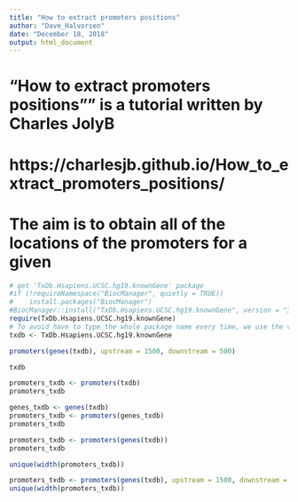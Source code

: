 ```yaml
---
title: "How to extract promoters positions"
author: "Dave_Halvorsen"
date: "December 18, 2018"
output: html_document
---
```


# "How to extract promoters positions"" is a tutorial written by Charles JolyB
# https://charlesjb.github.io/How_to_extract_promoters_positions/ 
# The aim is to obtain all of the locations of the promoters for a given 
```r
# get 'TxDb.Hsapiens.UCSC.hg19.knownGene' package
#if (!requireNamespace("BiocManager", quietly = TRUE))
#    install.packages("BiocManager")
#BiocManager::install("TxDb.Hsapiens.UCSC.hg19.knownGene", version = "3.8")
require(TxDb.Hsapiens.UCSC.hg19.knownGene)
# To avoid have to type the whole package name every time, we use the variable name txdb
txdb <- TxDb.Hsapiens.UCSC.hg19.knownGene
```


```r
promoters(genes(txdb), upstream = 1500, downstream = 500)
```

```r
txdb
```

```r
promoters_txdb <- promoters(txdb)
promoters_txdb
```

```r
genes_txdb <- genes(txdb)
promoters_txdb <- promoters(genes_txdb)
promoters_txdb
```

```r
promoters_txdb <- promoters(genes(txdb))
promoters_txdb
```

```r
unique(width(promoters_txdb))
```

```r
promoters_txdb <- promoters(genes(txdb), upstream = 1500, downstream = 500)
unique(width(promoters_txdb))
```

